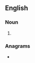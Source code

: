 {{also|triple O}}
==English==

===Noun===
{{en-noun|-}}

# {{alternative form of|triple O|lang=en}}

===Anagrams===
* {{anagrams|en|a=eiloprt|piloter|politer|repilot|tripole}}